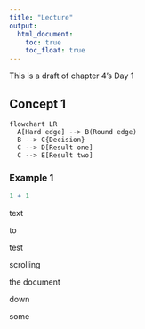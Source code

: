 ```yaml
---
title: "Lecture"
output: 
  html_document: 
    toc: true
    toc_float: true
---
```


This is a draft of chapter 4's Day 1

## Concept 1

```mermaid
flowchart LR
  A[Hard edge] --> B(Round edge)
  B --> C{Decision}
  C --> D[Result one]
  C --> E[Result two]
```

### Example 1

```r
1 + 1
```

text

to

test

scrolling

the document

down

some
